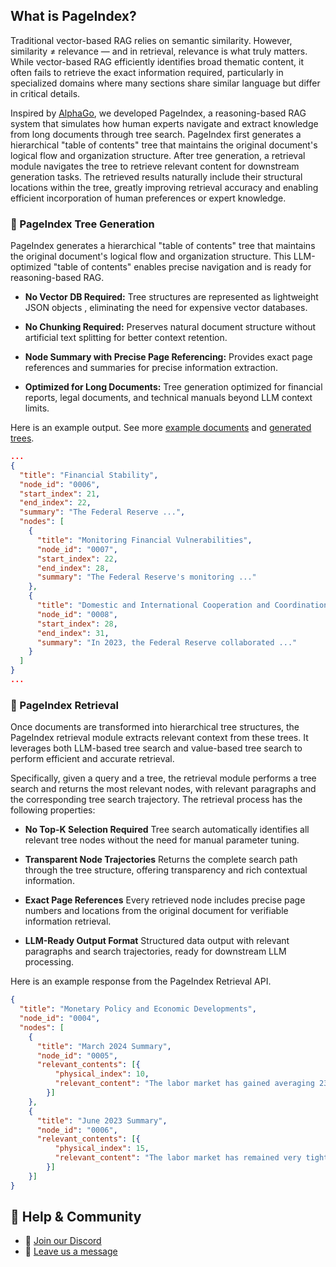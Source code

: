 ## What is PageIndex?

Traditional vector-based RAG relies on semantic similarity. However, similarity ≠ relevance — and in retrieval, relevance is what truly matters. While vector-based RAG efficiently identifies broad thematic content, it often fails to retrieve the exact information required, particularly in specialized domains where many sections share similar language but differ in critical details.

Inspired by [AlphaGo](https://deepmind.google/research/projects/alphago/), we developed <span className="text-vblue-500 font-semibold">PageIndex</span>, a reasoning-based RAG system that simulates how human experts navigate and extract knowledge from long documents through tree search. PageIndex first generates a hierarchical "table of contents" tree that maintains the original document's logical flow and organization structure. After tree generation, a retrieval module navigates the tree to retrieve relevant content for downstream generation tasks. The retrieved results naturally include their structural locations within the tree, greatly improving retrieval accuracy and enabling efficient incorporation of human preferences or expert knowledge.



### 🌲 PageIndex Tree Generation

  PageIndex generates a hierarchical "table of contents" tree  that maintains the original document's logical flow and organization structure. This LLM-optimized "table of contents" enables precise navigation and is ready for reasoning-based RAG. 

- **No Vector DB Required:**
  Tree structures are represented as lightweight JSON objects , eliminating the need for expensive vector databases.

- **No Chunking Required:**
  Preserves natural document structure without artificial text splitting for better context retention.

- **Node Summary with Precise Page Referencing:**
  Provides exact page references and summaries for precise information extraction.

- **Optimized for Long Documents:**
  Tree generation optimized for financial reports, legal documents, and technical manuals beyond LLM context limits.

Here is an example output. See more <a href="https://github.com/VectifyAI/PageIndex/tree/main/docs" target="_blank" rel="noopener noreferrer">example documents</a> and <a href="https://github.com/VectifyAI/PageIndex/tree/main/results" target="_blank" rel="noopener noreferrer">generated trees</a>.

```json
...
{
  "title": "Financial Stability",
  "node_id": "0006",
  "start_index": 21,
  "end_index": 22,
  "summary": "The Federal Reserve ...",
  "nodes": [
    {
      "title": "Monitoring Financial Vulnerabilities",
      "node_id": "0007",
      "start_index": 22,
      "end_index": 28,
      "summary": "The Federal Reserve's monitoring ..."
    },
    {
      "title": "Domestic and International Cooperation and Coordination",
      "node_id": "0008",
      "start_index": 28,
      "end_index": 31,
      "summary": "In 2023, the Federal Reserve collaborated ..."
    }
  ]
}
...
```

### 🔎 PageIndex Retrieval

Once documents are transformed into hierarchical tree structures, the PageIndex retrieval module extracts relevant context from these trees. It leverages both LLM-based tree search and value-based tree search to perform efficient and accurate retrieval. 

Specifically, given a query and a tree, the retrieval module performs a tree search and returns the most relevant nodes, with relevant paragraphs and the corresponding tree search trajectory. The retrieval process has the following properties:

- **No Top-K Selection Required**
  Tree search automatically identifies all relevant tree nodes without the need for manual parameter tuning.

- **Transparent Node Trajectories**
  Returns the complete search path through the tree structure, offering transparency and rich contextual information.

- **Exact Page References**
  Every retrieved node includes precise page numbers and locations from the original document for verifiable information retrieval.

- **LLM-Ready Output Format**
  Structured data output with relevant paragraphs and search trajectories, ready for downstream LLM processing.

Here is an example response from the PageIndex Retrieval API.

```json
{
  "title": "Monetary Policy and Economic Developments",
  "node_id": "0004",
  "nodes": [
    {
      "title": "March 2024 Summary",
      "node_id": "0005",
      "relevant_contents": [{
          "physical_index": 10, 
          "relevant_content": "The labor market has gained averaging 239,000 per month since June 2023..."
        }]
    },
    {
      "title": "June 2023 Summary",
      "node_id": "0006",
      "relevant_contents": [{
          "physical_index": 15, 
          "relevant_content": "The labor market has remained very tight, with job gains averaging 314,000 per month during..."
        }]
    }]
}
```

## 💬 Help & Community

- 🤝 [Join our Discord](https://discord.gg/VuXuf29EUj)  
- 📨 [Leave us a message](https://ii2abc2jejf.typeform.com/to/meB40zV0)